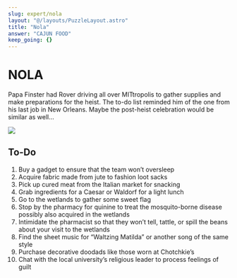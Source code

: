 ```yaml
---
slug: expert/nola
layout: "@/layouts/PuzzleLayout.astro"
title: "Nola"
answer: "CAJUN FOOD"
keep_going: {}
---
```


# NOLA

<div class="italics">
  Papa Finster had Rover driving all over MITtropolis to gather supplies and make preparations for
  the heist. The to-do list reminded him of the one from his last job in New Orleans. Maybe the
  post-heist celebration would be similar as well…
</div>

<img src="/NOLA.png" class="aspect-square"></img>

## To-Do

<ol>
  <li>Buy a gadget to ensure that the team won’t oversleep</li>
  <li>Acquire fabric made from jute to fashion loot sacks</li>
  <li>Pick up cured meat from the Italian market for snacking</li>
  <li>Grab ingredients for a Caesar or Waldorf for a light lunch</li>
  <li>Go to the wetlands to gather some sweet flag</li>
  <li>
    Stop by the pharmacy for quinine to treat the mosquito-borne disease possibly also acquired in
    the wetlands
  </li>
  <li>
    Intimidate the pharmacist so that they won’t tell, tattle, or spill the beans about your visit
    to the wetlands
  </li>
  <li>Find the sheet music for “Waltzing Matilda” or another song of the same style</li>
  <li>Purchase decorative doodads like those worn at Chotchkie’s</li>
  <li>Chat with the local university’s religious leader to process feelings of guilt</li>
</ol>
